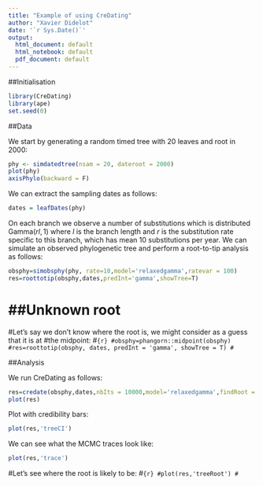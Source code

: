 ```yaml
---
title: "Example of using CreDating"
author: "Xavier Didelot"
date: '`r Sys.Date()`'
output:
  html_document: default
  html_notebook: default
  pdf_document: default
---
```


##Initialisation

```r
library(CreDating)
library(ape)
set.seed(0)
```

##Data

We start by generating a random timed tree with 20 leaves and root in 2000:

```r
phy <- simdatedtree(nsam = 20, dateroot = 2000)
plot(phy)
axisPhylo(backward = F)
```

We can extract the sampling dates as follows:
```r
dates = leafDates(phy)
```

On each branch we observe a number of substitutions which is distributed $\mathrm{Gamma}(rl,1)$
where $l$ is the branch length and 
$r$ is the substitution rate specific to this branch, which has mean 10 substitutions per year. 
We can simulate an observed phylogenetic tree
and perform a root-to-tip analysis as follows:
```r
obsphy=simobsphy(phy, rate=10,model='relaxedgamma',ratevar = 100)
res=roottotip(obsphy,dates,predInt='gamma',showTree=T)
```

# ##Unknown root
#Let's say we don't know where the root is, we might consider as a guess that it is at
#the midpoint:
#```{r}
#obsphy=phangorn::midpoint(obsphy)
#res=roottotip(obsphy, dates, predInt = 'gamma', showTree = T)
#```

##Analysis

We run CreDating as follows:

```r
res=credate(obsphy,dates,nbIts = 10000,model='relaxedgamma',findRoot = 0,showProgress=F,initRate=10,initRatevar = 100,updateRatevar = T)
plot(res)
```

Plot with credibility bars:
```r
plot(res,'treeCI')
```


We can see what the MCMC traces look like:

```r
plot(res,'trace')
```
#Let's see where the root is likely to be:
#```{r}
#plot(res,'treeRoot')
#```
